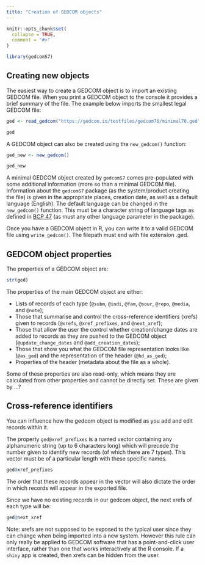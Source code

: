 ```yaml
---
title: "Creation of GEDCOM objects"
---
```


```r
knitr::opts_chunk$set(
  collapse = TRUE,
  comment = "#>"
)
```

```r
library(gedcomS7)
```

## Creating new objects

The easiest way to create a GEDCOM object is to import an existing GEDCOM file. When you print a GEDCOM object to the console it provides a brief summary of the file. The example below imports the smallest legal GEDCOM file:

```r
ged <- read_gedcom("https://gedcom.io/testfiles/gedcom70/minimal70.ged")

ged
```

A GEDCOM object can also be created using the `new_gedcom()` function:

```r
ged_new <- new_gedcom()

ged_new
```

A minimal GEDCOM object created by `gedcomS7` comes pre-populated with some additional information (more so than a minimal GEDCOM file). Information about the `gedcomS7` package (as the system/product creating the file) is given in the appropriate places, creation date, as well as a default language (English). The default language can be changed in the `new_gedcom()` function. This must be a character string of language tags as defined in [BCP 47](https://www.rfc-editor.org/info/bcp47) (as must any other language parameter in the package).

Once you have a GEDCOM object in R, you can write it to a valid GEDCOM file using `write_gedcom()`. The filepath must end with file extension .ged.

## GEDCOM object properties

The properties of a GEDCOM object are:

```r
str(ged)
```

The properties of the main GEDCOM object are either:

* Lists of records of each type (`@subm`, `@indi`, `@fam`, `@sour`, `@repo`, `@media`, and `@note`);
* Those that summarise and control the cross-reference identifiers (xrefs) given to records (`@xrefs`, `@xref_prefixes`, and `@next_xref`);
* Those that allow the user the control whether creation/change dates are added to records as they are pushed to the GEDCOM object (`@update_change_dates` and `@add_creation_dates`);
* Those that show you what the GEDCOM file representation looks like (`@as_ged`) and the representation of the header (`@hd_as_ged`);
* Properties of the header (metadata about the file as a whole).

Some of these properties are also read-only, which means they are calculated from other properties and cannot be directly set. These are given by ...?

## Cross-reference identifiers



You can influence how the gedcom object is modified as you add and edit records within it. 

The property `ged@xref_prefixes` is a named vector containing any alphanumeric string (up to 6 characters long) which will precede the number given to identify new records (of which there are 7 types). This vector must be of a particular length with these specific names.

```r
ged@xref_prefixes
```

The order that these records appear in the vector will also dictate the order in which records will appear in the exported file.

Since we have no existing records in our gedcom object, the next xrefs of each type will be:

```r
ged@next_xref
```

Note: xrefs are not supposed to be exposed to the typical user since they can change when being imported into a new system. However this rule can only really be applied to GEDCOM software that has a point-and-click user interface, rather than one that works interactively at the R console. If a `shiny` app is created, then xrefs can be hidden from the user.

